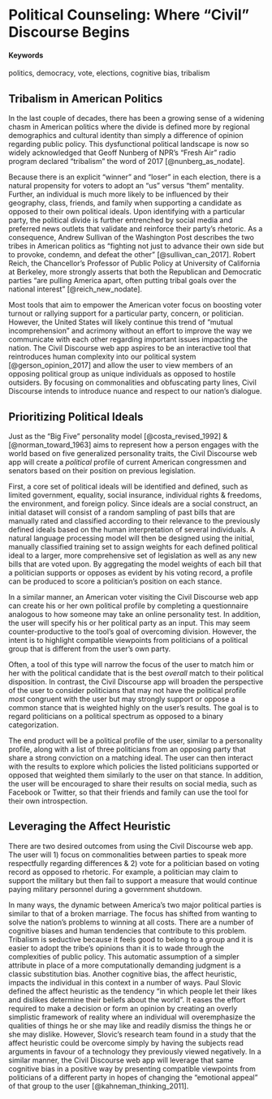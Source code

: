 # **Political Counseling:** Where "Civil" Discourse Begins {#civil-discourse}

#### Keywords {-}

politics, democracy, vote, elections, cognitive bias, tribalism

## Tribalism in American Politics

In the last couple of decades, there has been a growing sense of a widening chasm in American politics where the divide is defined more by regional demographics and cultural identity than simply a difference of opinion regarding public policy. This dysfunctional political landscape is now so widely acknowledged that Geoff Nunberg of NPR’s “Fresh Air” radio program declared “tribalism” the word of 2017 [@nunberg_as_nodate].

Because there is an explicit “winner” and “loser” in each election, there is a natural propensity for voters to adopt an “us” versus “them” mentality. Further, an individual is much more likely to be influenced by their geography, class, friends, and family when supporting a candidate as opposed to their own political ideals. Upon identifying with a particular party, the political divide is further entrenched by social media and preferred news outlets that validate and reinforce their party’s rhetoric. As a consequence, Andrew Sullivan of the Washington Post describes the two tribes in American politics as “fighting not just to advance their own side but to provoke, condemn, and defeat the other” [@sullivan_can_2017].  Robert Reich, the Chancellor’s Professor of Public Policy at University of California at Berkeley, more strongly asserts that both the Republican and Democratic parties “are pulling America apart, often putting tribal goals over the national interest” [@reich_new_nodate].

Most tools that aim to empower the American voter focus on boosting voter turnout or rallying support for a particular party, concern, or politician. However, the United States will likely continue this trend of “mutual incomprehension” and acrimony without an effort to improve the way we communicate with each other regarding important issues impacting the nation. The Civil Discourse web app aspires to be an interactive tool that reintroduces human complexity into our political system [@gerson_opinion_2017] and allow the user to view members of an opposing political group as unique individuals as opposed to hostile outsiders. By focusing on commonalities and obfuscating party lines, Civil Discourse intends to introduce nuance and respect to our nation's dialogue.

## Prioritizing Political Ideals
Just as the "Big Five" personality model [@costa_revised_1992] & [@norman_toward_1963] aims to represent how a person engages with the world based on five generalized personality traits, the Civil Discourse web app will create a *political* profile of current American congressmen and senators based on their position on previous legislation.

First, a core set of political ideals will be identified and defined, such as limited government, equality, social insurance, individual rights & freedoms, the environment, and foreign policy. Since ideals are a social construct, an initial dataset will consist of a random sampling of past bills that are manually rated and classified according to their relevance to the previously defined ideals based on the human interpretation of several individuals. A natural language processing model will then be designed using the initial, manually classified training set to assign weights for each defined political ideal to a larger, more comprehensive set of legislation as well as any new bills that are voted upon. By aggregating the model weights of each bill that a politician supports or opposes as evident by his voting record, a profile can be produced to score a politician’s position on each stance.

In a similar manner, an American voter visiting the Civil Discourse web app can create his or her own political profile by completing a questionnaire analogous to how someone may take an online personality test. In addition, the user will specify his or her political party as an input. This may seem counter-productive to the tool’s goal of overcoming division. However, the intent is to highlight compatible viewpoints from politicians of a political group that is different from the user’s own party.

Often, a tool of this type will narrow the focus of the user to match him or her with the political candidate that is the best *overall* match to their political disposition. In contrast, the Civil Discourse app will broaden the perspective of the user to consider politicians that may not have the political profile *most* congruent with the user but may strongly support or oppose a common stance that is weighted highly on the user’s results. The goal is to regard politicians on a political spectrum as opposed to a binary categorization.

The end product will be a political profile of the user, similar to a personality profile, along with a list of three politicians from an opposing party that share a strong conviction on a matching ideal. The user can then interact with the results to explore which policies the listed politicians supported or opposed that weighted them similarly to the user on that stance. In addition, the user will be encouraged to share their results on social media, such as Facebook or Twitter, so that their friends and family can use the tool for their own introspection.

## Leveraging the Affect Heuristic

There are two desired outcomes from using the Civil Discourse web app. The user will 1) focus on commonalities between parties to speak more respectfully regarding differences & 2) vote for a politician based on voting record as opposed to rhetoric. For example, a politician may claim to support the military but then fail to support a measure that would continue paying military personnel during a government shutdown.

In many ways, the dynamic between America’s two major political parties is similar to that of a broken marriage. The focus has shifted from wanting to solve the nation’s problems to winning at all costs. There are a number of cognitive biases and human tendencies that contribute to this problem. Tribalism is seductive because it feels good to belong to a group and it is easier to adopt the tribe’s opinions than it is to wade through the complexities of public policy. This automatic assumption of a simpler attribute in place of a more computationally demanding judgment is a classic substitution bias. Another cognitive bias, the affect heuristic, impacts the individual in this context in a number of ways. Paul Slovic defined the affect heuristic as the tendency “in which people let their likes and dislikes determine their beliefs about the world”. It eases the effort required to make a decision or form an opinion by creating an overly simplistic framework of reality where an individual will overemphasize the qualities of things he or she may like and readily dismiss the things he or she may dislike. However, Slovic’s research team found in a study that the affect heuristic could be overcome simply by having the subjects read arguments in favour of a technology they previously viewed negatively. In a similar manner, the Civil Discourse web app will leverage that same cognitive bias in a positive way by presenting compatible viewpoints from politicians of a different party in hopes of changing the "emotional appeal" of that group to the user [@kahneman_thinking_2011].
